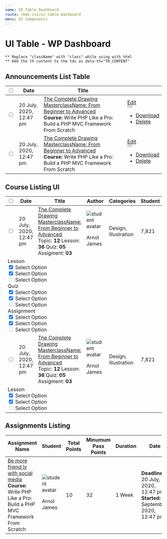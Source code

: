 ```yaml
---
name: UI Table Dashboard
route: /mdx-css/ui-table-dashboard
menu: UI Components
---
```



# UI Table - WP Dashboard

`** Replace "className" with "class" while using with html` <br />
`** Add the th content to the tds as data-th="TH_CONTENT"`

## Announcements List Table

<Playground>
	<div className="tutor-ui-table-wrapper tutor-dashboard-page">
		<table className="tutor-ui-table tutor-ui-table-responsive table-dashboard-announcements-list td-align-middle">
			<thead>
				<tr>
					<th>
						<div className="d-flex">
							<input type="checkbox" className="tutor-form-check-input" />
						</div>
					</th>
					<th>
						<div className="tutor-text-regular-small tutor-color-text-subsued">Date</div>
					</th>
					<th>
						<div className="tutor-text-regular-small tutor-color-text-subsued">Title</div>
					</th>
					<th className="tutor-shrink"></th>
				</tr>
			</thead>
			<tbody>
				<tr>
					<td data-th="Checkbox">
						<div className="td-checkbox d-flex ">
							<input type="checkbox" className="tutor-form-check-input" />
						</div>
					</td>
					<td data-th="Date">
						<div className="td-datetime tutor-text-regular-caption tutor-color-text-primary">
							20 July, 2020, <br /> 12:47 pm
						</div>
					</td>
					<td data-th="Announcements" className="column-fullwidth">
						<div className="td-course tutor-color-text-primary tutor-text-medium-body">
							<a href="#">The Complete Drawing MasterclassName: From Beginner to Advanced</a>
							<div className="tutor-mt-0">
								<span className="tutor-color-text-subsued tutor-text-medium-small">
									<strong className="tutor-color-text-subsued">Course: </strong>Write PHP Like a Pro: Build a PHP MVC
									Framework From Scratch
								</span>
							</div>
						</div>
					</td>
					<td data-th="Actions">
						<div className="inline-flex-center td-action-btns">
							<a href="#" className="tutor-btn tutor-btn-wordpress-outline tutor-btn-sm">
								Edit
							</a>
							<div className="tutor-popup-opener">
								<button
									type="button"
									className="popup-btn"
									data-tutor-popup-target="table-dashboard-announcements-list-1"
								>
									<span className="toggle-icon"></span>
								</button>
								<ul id="table-dashboard-announcements-list-1" className="popup-menu">
									<li>
										<a href="#">
											<span className="icon tutor-v2-icon-test icon-msg-archive-filled tutor-color-design-white"></span>
											<span className="tutor-text-regular-body tutor-color-text-white">Download</span>
										</a>
									</li>
									<li>
										<a href="#">
											<span className="icon tutor-v2-icon-test icon-delete-fill-filled tutor-color-design-white"></span>
											<span className="tutor-text-regular-body tutor-color-text-white">Delete</span>
										</a>
									</li>
								</ul>
							</div>
						</div>
					</td>
				</tr>
				<tr>
					<td data-th="Checkbox">
						<div className="td-checkbox d-flex ">
							<input type="checkbox" className="tutor-form-check-input" />
						</div>
					</td>
					<td data-th="Date">
						<div className="td-datetime tutor-text-regular-caption tutor-color-text-primary">
							20 July, 2020, <br /> 12:47 pm
						</div>
					</td>
					<td data-th="Announcements" className="column-fullwidth">
						<div className="td-course tutor-color-text-primary tutor-text-medium-body">
							<a href="#">The Complete Drawing MasterclassName: From Beginner to Advanced</a>
							<div className="tutor-mt-0">
								<span className="tutor-color-text-subsued tutor-text-medium-small">
									<strong className="tutor-color-text-subsued">Course: </strong>Write PHP Like a Pro: Build a PHP MVC
									Framework From Scratch
								</span>
							</div>
						</div>
					</td>
					<td data-th="Actions">
						<div className="inline-flex-center td-action-btns">
							<a href="#" className="tutor-btn tutor-btn-wordpress-outline tutor-btn-sm">
								Edit
							</a>
							<div className="tutor-popup-opener">
								<button
									type="button"
									className="popup-btn"
									data-tutor-popup-target="table-dashboard-announcements-list-2"
								>
									<span className="toggle-icon"></span>
								</button>
								<ul id="table-dashboard-announcements-list-2" className="popup-menu">
									<li>
										<a href="#">
											<span className="icon tutor-v2-icon-test icon-msg-archive-filled tutor-color-design-white"></span>
											<span className="tutor-text-regular-body tutor-color-text-white">Download</span>
										</a>
									</li>
									<li>
										<a href="#">
											<span className="icon tutor-v2-icon-test icon-delete-fill-filled tutor-color-design-white"></span>
											<span className="tutor-text-regular-body tutor-color-text-white">Delete</span>
										</a>
									</li>
								</ul>
							</div>
						</div>
					</td>
				</tr>
			</tbody>
		</table>
	</div>
</Playground>

## Course Listing UI

<Playground>
	<div className="tutor-ui-table-wrapper">
		<table className="tutor-ui-table tutor-ui-table-responsive table-dashboard-course-list td-align-middle tutor-ui-table-data-td-target">
			<thead>
				<tr>
					<th>
						<div className="d-flex">
							<input type="checkbox" className="tutor-form-check-input" />
						</div>
					</th>
					<th>
						<div className="tutor-text-regular-small tutor-color-text-subsued">Date</div>
					</th>
					<th>
						<div className="tutor-text-regular-small tutor-color-text-subsued">Title</div>
					</th>
					<th>
						<div className="inline-flex-center tutor-color-text-subsued">
							<span className="tutor-text-regular-small">Author</span>
							<span className="tutor-icon-ordering-a-to-z-filled tutor-icon-18"></span>
						</div>
					</th>
					<th>
						<div className="tutor-text-regular-caption tutor-color-text-subsued">Categories</div>
					</th>
					<th>
						<div className="tutor-text-regular-small tutor-color-text-subsued">Student</div>
					</th>
					<th>
						<div className="tutor-text-regular-small tutor-color-text-subsued">Price</div>
					</th>
					<th className="tutor-shrink"></th>
					<th className="tutor-shrink"></th>
				</tr>
			</thead>
			<tbody>
				<tr>
					<td data-th="Checkbox">
						<div className="td-checkbox d-flex ">
							<input type="checkbox" className="tutor-form-check-input" />
						</div>
					</td>
					<td data-th="Date">
						<div className="td-datetime tutor-text-regular-caption tutor-color-text-primary">
							20 July, 2020, <br /> 12:47 pm
						</div>
					</td>
					<td data-th="Course Name" className="column-fullwidth">
						<div className="td-course tutor-color-text-primary tutor-text-medium-body">
							<a href="#">The Complete Drawing MasterclassName: From Beginner to Advanced</a>
							<div className="course-meta">
								<span className="tutor-color-text-hints tutor-text-medium-small">
									Topic: <strong className="tutor-color-text-primary">12</strong>
								</span>
								<span className="tutor-color-text-hints tutor-text-medium-small">
									Lesson: <strong className="tutor-color-text-primary">36</strong>
								</span>
								<span className="tutor-color-text-hints tutor-text-medium-small">
									Quiz: <strong className="tutor-color-text-primary">05</strong>
								</span>
								<span className="tutor-color-text-hints tutor-text-medium-small">
									Assigment: <strong className="tutor-color-text-primary">03</strong>
								</span>
							</div>
						</div>
					</td>
					<td data-th="Author">
						<div className="td-avatar">
							<img src="https://i.imgur.com/CckCKYQ.jpeg" alt="student avatar" />
							<p className="tutor-text-medium-body tutor-color-text-primary">Arnol James</p>
							<a href="#" className="btn-text btn-detail-link tutor-color-design-dark">
								<span className="tutor-icon-detail-link-filled"></span>
							</a>
						</div>
					</td>
					<td data-th="Course Categories">
						<div className="tutor-text-regular-caption tutor-color-text-primary">Design, Illustration</div>
					</td>
					<td data-th="Student">
						<div className="tutor-text-regular-caption tutor-color-text-primary">7,821</div>
					</td>
					<td data-th="Price">
						<div className="tutor-text-regular-caption tutor-color-text-primary">$129.00</div>
					</td>
					<td data-th="Actions">
						<div className="inline-flex-center td-action-btns">
							<div className="tutor-form-select-with-icon select-default- select-primary select-success- select-danger- select-warning-">
								<select title="Please select a color">
									<option value="Red">Red</option>
									<option value="Blue">Blue</option>
									<option value="Blue">Yellow</option>
								</select>
								<i className="icon1 tutor-icon-eye-fill-filled"></i>
								<i className="icon2 tutor-icon-angle-down-filled"></i>
							</div>
							<a href="#" className="tutor-btn tutor-btn-disable-outline tutor-no-hover tutor-btn-sm">
								Edit
							</a>
							<div className="tutor-popup-opener">
								<button type="button" className="popup-btn" data-tutor-popup-target="table-dashboard-course-list-1">
									<span className="toggle-icon"></span>
								</button>
								<ul id="table-dashboard-course-list-1" className="popup-menu">
									<li>
										<a href="#">
											<span className="icon tutor-v2-icon-test icon-msg-archive-filled tutor-color-design-white"></span>
											<span className="tutor-text-regular-body tutor-color-text-white">Download</span>
										</a>
									</li>
									<li>
										<a href="#">
											<span className="icon tutor-v2-icon-test icon-delete-fill-filled tutor-color-design-white"></span>
											<span className="tutor-text-regular-body tutor-color-text-white">Delete</span>
										</a>
									</li>
								</ul>
							</div>
						</div>
					</td>
					<td data-th="Collapse" data-td-target="target-td-1">
						<div className="d-flex has-data-td-target">
							<span className="tutor-icon-angle-down-filled"></span>
						</div>
					</td>
				</tr>
				<tr>
					<td colSpan="100%" className="data-td-content" id="target-td-1">
						<div className="td-toggle-content">
							<div className="td-list-item-wrapper tutor-bs-d-flex tutor-bs-flex-wrap tutor-bs-flex-lg-nowrap">
								<div className="td-list-item">
									<div className="list-item-title tutor-text-regular-body tutor-color-text-primary tutor-py-10">
										Lesson
									</div>
									<div className="list-item-checklist">
										<div className="tutor-form-check">
											<input
												id="item-checklist-1"
												name="item-checklist-1"
												type="checkbox"
												className="tutor-form-check-input tutor-form-check-circle"
												readOnly="readonly"
												checked="checked"
											/>
											<label htmlFor="item-checklist-1" className="tutor-text-regular-caption tutor-color-text-subsued">
												Select Option
											</label>
										</div>
										<div className="tutor-form-check">
											<input
												id="item-checklist-2"
												name="item-checklist-2"
												type="checkbox"
												className="tutor-form-check-input tutor-form-check-circle"
												readOnly="readonly"
												checked="checked"
											/>
											<label htmlFor="item-checklist-22">Select Option</label>
										</div>
										<div className="tutor-form-check">
											<input
												id="item-checklist-3"
												name="item-checklist-3"
												type="checkbox"
												className="tutor-form-check-input tutor-form-check-circle"
												readOnly="readonly"
												disabled="disabled"
											/>
											<label htmlFor="item-checklist-3">Select Option</label>
										</div>
									</div>
								</div>
								<div className="td-list-item">
									<div className="list-item-title tutor-text-regular-body tutor-color-text-primary tutor-py-10">
										Quiz
									</div>
									<div className="list-item-checklist">
										<div className="tutor-form-check">
											<input
												id="item-checklist-11"
												name="item-checklist-11"
												type="checkbox"
												className="tutor-form-check-input tutor-form-check-circle"
												readOnly="readonly"
												checked="checked"
											/>
											<label
												htmlFor="item-checklist-11"
												className="tutor-text-regular-caption tutor-color-text-subsued"
											>
												Select Option
											</label>
										</div>
										<div className="tutor-form-check">
											<input
												id="item-checklist-22"
												name="item-checklist-22"
												type="checkbox"
												className="tutor-form-check-input tutor-form-check-circle"
												readOnly="readonly"
												checked="checked"
											/>
											<label htmlFor="item-checklist-22">Select Option</label>
										</div>
										<div className="tutor-form-check">
											<input
												id="item-checklist-33"
												name="item-checklist-33"
												type="checkbox"
												className="tutor-form-check-input tutor-form-check-circle"
												readOnly="readonly"
												disabled="disabled"
											/>
											<label htmlFor="item-checklist-33">Select Option</label>
										</div>
									</div>
								</div>
								<div className="td-list-item">
									<div className="list-item-title tutor-text-regular-body tutor-color-text-primary tutor-py-10">
										Assignment
									</div>
									<div className="list-item-checklist">
										<div className="tutor-form-check">
											<input
												id="item-checklist-111"
												name="item-checklist-111"
												type="checkbox"
												className="tutor-form-check-input tutor-form-check-circle"
												readOnly="readonly"
												checked="checked"
											/>
											<label
												htmlFor="item-checklist-111"
												className="tutor-text-regular-caption tutor-color-text-subsued"
											>
												Select Option
											</label>
										</div>
										<div className="tutor-form-check">
											<input
												id="item-checklist-222"
												name="item-checklist-222"
												type="checkbox"
												className="tutor-form-check-input tutor-form-check-circle"
												readOnly="readonly"
												checked="checked"
											/>
											<label htmlFor="item-checklist-222">Select Option</label>
										</div>
										<div className="tutor-form-check">
											<input
												id="item-checklist-333"
												name="item-checklist-333"
												type="checkbox"
												className="tutor-form-check-input tutor-form-check-circle"
												readOnly="readonly"
												disabled="disabled"
											/>
											<label htmlFor="item-checklist-333">Select Option</label>
										</div>
									</div>
								</div>
							</div>
						</div>
					</td>
				</tr>
				<tr>
					<td data-th="Checkbox">
						<div className="td-checkbox d-flex ">
							<input type="checkbox" className="tutor-form-check-input" />
						</div>
					</td>
					<td data-th="Date">
						<div className="td-datetime tutor-text-regular-caption tutor-color-text-primary">
							20 July, 2020, <br /> 12:47 pm
						</div>
					</td>
					<td data-th="Course Name">
						<div className="td-course tutor-color-text-primary tutor-text-medium-body">
							<a href="#">The Complete Drawing MasterclassName: From Beginner to Advanced</a>
							<div className="course-meta">
								<span className="tutor-color-text-hints tutor-text-medium-small">
									Topic: <strong className="tutor-color-text-primary">12</strong>
								</span>
								<span className="tutor-color-text-hints tutor-text-medium-small">
									Lesson: <strong className="tutor-color-text-primary">36</strong>
								</span>
								<span className="tutor-color-text-hints tutor-text-medium-small">
									Quiz: <strong className="tutor-color-text-primary">05</strong>
								</span>
								<span className="tutor-color-text-hints tutor-text-medium-small">
									Assigment: <strong className="tutor-color-text-primary">03</strong>
								</span>
							</div>
						</div>
					</td>
					<td data-th="Author">
						<div className="td-avatar">
							<img src="https://i.imgur.com/CckCKYQ.jpeg" alt="student avatar" />
							<p className="tutor-text-medium-body tutor-color-text-primary">Arnol James</p>
							<a href="#" className="btn-text btn-detail-link tutor-color-design-dark">
								<span className="tutor-icon-detail-link-filled"></span>
							</a>
						</div>
					</td>
					<td data-th="Course Categories">
						<div className="tutor-text-regular-caption tutor-color-text-primary">Design, Illustration</div>
					</td>
					<td data-th="Student">
						<div className="tutor-text-regular-caption tutor-color-text-primary">7,821</div>
					</td>
					<td data-th="Price">
						<div className="tutor-text-regular-caption tutor-color-text-primary">$129.00</div>
					</td>
					<td data-th="Actions">
						<div className="inline-flex-center td-action-btns">
							<div className="tutor-form-select-with-icon select-default- select-primary- select-success select-danger- select-warning-">
								<select title="Please select a color">
									<option value="Red">Red</option>
									<option value="Blue">Blue</option>
									<option value="Blue">Yellow</option>
								</select>
								<i className="icon1 tutor-icon-eye-fill-filled"></i>
								<i className="icon2 tutor-icon-angle-down-filled"></i>
							</div>
							<a href="#" className="tutor-btn tutor-btn-disable-outline tutor-no-hover tutor-btn-sm">
								Edit
							</a>
							<div className="tutor-popup-opener">
								<button type="button" className="popup-btn" data-tutor-popup-target="table-dashboard-course-list-2">
									<span className="toggle-icon"></span>
								</button>
								<ul id="table-dashboard-course-list-2" className="popup-menu">
									<li>
										<a href="#">
											<span className="icon tutor-v2-icon-test icon-msg-archive-filled tutor-color-design-white"></span>
											<span className="tutor-text-regular-body tutor-color-text-white">Download</span>
										</a>
									</li>
									<li>
										<a href="#">
											<span className="icon tutor-v2-icon-test icon-delete-fill-filled tutor-color-design-white"></span>
											<span className="tutor-text-regular-body tutor-color-text-white">Delete</span>
										</a>
									</li>
								</ul>
							</div>
						</div>
					</td>
					<td data-th="Collapse" data-td-target="target-td-2">
						<div className="d-flex has-data-td-target">
							<span className="tutor-icon-angle-down-filled"></span>
						</div>
					</td>
				</tr>
				<tr>
					<td colSpan="100%" className="data-td-content" id="target-td-2">
						<div className="td-toggle-content">
							<div className="td-list-item-wrapper tutor-bs-d-flex tutor-bs-flex-wrap tutor-bs-flex-lg-nowrap">
								<div className="td-list-item">
									<div className="list-item-title tutor-text-regular-body tutor-color-text-primary tutor-py-10">
										Lesson
									</div>
									<div className="list-item-checklist">
										<div className="tutor-form-check">
											<input
												id="item-checklist-112"
												name="item-checklist-112"
												type="checkbox"
												className="tutor-form-check-input tutor-form-check-circle"
												readOnly="readonly"
												checked="checked"
											/>
											<label
												htmlFor="item-checklist-112"
												className="tutor-text-regular-caption tutor-color-text-subsued"
											>
												Select Option
											</label>
										</div>
										<div className="tutor-form-check">
											<input
												id="item-checklist-212"
												name="item-checklist-212"
												type="checkbox"
												className="tutor-form-check-input tutor-form-check-circle"
												readOnly="readonly"
												checked="checked"
											/>
											<label htmlFor="item-checklist-212">Select Option</label>
										</div>
										<div className="tutor-form-check">
											<input
												id="item-checklist-312"
												name="item-checklist-312"
												type="checkbox"
												className="tutor-form-check-input tutor-form-check-circle"
												readOnly="readonly"
												disabled="disabled"
											/>
											<label htmlFor="item-checklist-312">Select Option</label>
										</div>
									</div>
								</div>
							</div>
						</div>
					</td>
				</tr>
			</tbody>
		</table>
	</div>
</Playground>

## Assignments Listing

<Playground>
	<div className="tutor-ui-table-wrapper">
		<table className="tutor-ui-table tutor-ui-table-responsive table-dashboard-assignments-list td-align-middle">
			<thead>
				<tr>
					<th>
						<div className="tutor-text-regular-small tutor-color-text-subsued">Assignment Name</div>
					</th>
					<th>
						<div className="inline-flex-center tutor-color-text-subsued">
							<span className="tutor-text-regular-small">Student</span>
							<span className="tutor-icon-ordering-a-to-z-filled tutor-icon-18"></span>
						</div>
					</th>
					<th>
						<div className="tutor-text-regular-caption tutor-color-text-subsued">Total Points</div>
					</th>
					<th>
						<div className="tutor-text-regular-small tutor-color-text-subsued">Minumum Pass Points</div>
					</th>
					<th>
						<div className="tutor-text-regular-small tutor-color-text-subsued">Duration</div>
					</th>
					<th>
						<div className="tutor-text-regular-small tutor-color-text-subsued">Date</div>
					</th>
					<th className="tutor-shrink"></th>
				</tr>
			</thead>
			<tbody>
				<tr>
					<td data-th="Assignment Name">
						<div className="tutor-color-text-primary td-course tutor-text-medium-body">
							<a href="#">Be more friend ly with social media</a>
							<div className="course-meta">
								<span className="tutor-color-text-subsued tutor-text-regular-caption">
									<strong className="tutor-text-medium-caption">Course: </strong>Write PHP Like a Pro: Build a PHP MVC
									Framework From Scratch
								</span>
							</div>
						</div>
					</td>
					<td data-th="Student">
						<div>
							<div className="td-avatar">
								<img src="https://i.imgur.com/CckCKYQ.jpeg" alt="student avatar" />
								<p className="tutor-text-medium-body tutor-color-text-primary">Arnol James</p>
							</div>
						</div>
					</td>
					<td data-th="Total Points">
						<div className="tutor-text-medium-caption tutor-color-text-primary">10</div>
					</td>
					<td data-th="Minumum Pass Points">
						<div className="tutor-text-medium-caption tutor-color-text-primary">32</div>
					</td>
					<td data-th="Duration">
						<div className="tutor-text-medium-caption tutor-color-text-primary">1 Week</div>
					</td>
					<td data-th="Date">
						<div>
							<div className="tutor-color-text-primary tutor-text-regular-caption">
								<strong className="tutor-text-medium-caption">Deadline:</strong> 20 July, 2020, 12:47 pm
							</div>
							<div className="tutor-color-text-subsued tutor-text-regular-small tutor-mt-6">
								<strong className="tutor-text-medium-caption">Started: </strong>20 September, 2020, 12:47 pm
							</div>
						</div>
					</td>
					<td data-th="Actions">
						<div className="inline-flex-center td-action-btns">
							<button className="tutor-btn tutor-btn-wordpress-outline tutor-no-hover tutor-btn-sm">Button</button>
							<button className="tutor-btn tutor-btn-disable-outline tutor-no-hover tutor-btn-sm">Button</button>
						</div>
					</td>
				</tr>
			</tbody>
		</table>
	</div>
</Playground>

